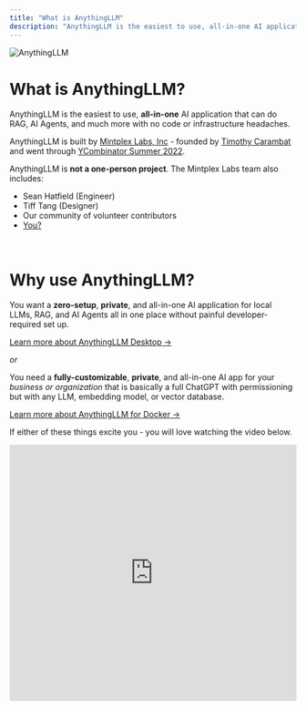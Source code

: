 ```yaml
---
title: "What is AnythingLLM"
description: "AnythingLLM is the easiest to use, all-in-one AI application that can do RAG, AI Agents, and much more with no code or infrastructure headaches."
---
```



<Image
  src="/images/getting-started/introduction/header-image.png" 
  height={1080} 
  width={1920} 
  quality={100}
  alt="AnythingLLM"
/>


# What is AnythingLLM?
AnythingLLM is the easiest to use, **all-in-one** AI application that can do RAG, AI Agents, and much more with no code or infrastructure headaches.

AnythingLLM is built by [Mintplex Labs, Inc](https://github.com/Mintplex-Labs) - founded by [Timothy Carambat](https://twitter.com/tcarambat) and went through [YCombinator Summer 2022](https://www.ycombinator.com/companies/mintplex-labs).


AnythingLLM is **not a one-person project**. The Mintplex Labs team also includes:
- Sean Hatfield (Engineer)
- Tiff Tang (Designer)
- Our community of volunteer contributors
- [You?](https://www.ycombinator.com/companies/mintplex-labs/jobs)

<br />


# Why use AnythingLLM?
You want a **zero-setup**, **private**, and all-in-one AI application for local LLMs, RAG, and AI Agents all in one place without painful developer-required set up.

[Learn more about AnythingLLM Desktop &rarr;](installation/desktop/macos)

_or_

You need a **fully-customizable**, **private**, and all-in-one AI app for your _business or organization_ that is basically a full ChatGPT with permissioning but with any LLM, embedding model, or vector database.

[Learn more about AnythingLLM for Docker &rarr;](installation/self-hosted/local-docker)


If either of these things excite you - you will love watching the video below.
<br />

<iframe 
 width="100%" 
 height="450" 
 src="https://www.youtube.com/embed/-Rs8-M-xBFI?si=IdsgmFwdJuouqeMd" 
 title="YouTube video player" 
 frameborder="0" 
 allow="accelerometer; autoplay; clipboard-write; encrypted-media; gyroscope; picture-in-picture; web-share" 
 referrerpolicy="strict-origin-when-cross-origin" 
 allowfullscreen>
</iframe>
